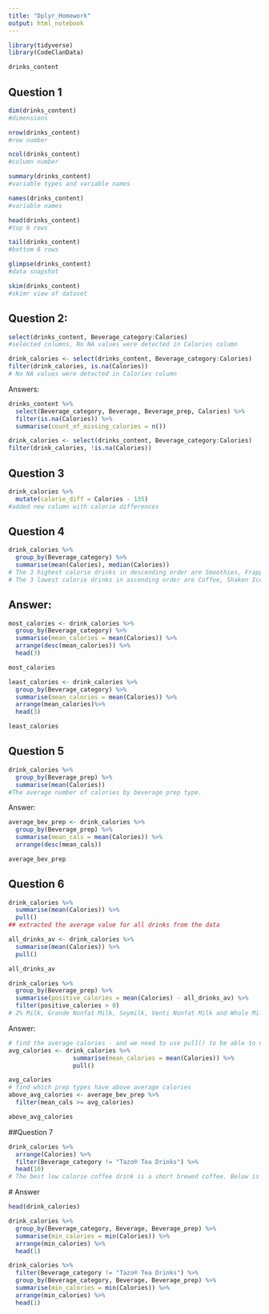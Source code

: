 ```yaml
---
title: "Dplyr_Homework"
output: html_notebook
---
```

```r
library(tidyverse)
library(CodeClanData)
```

```r

drinks_content

```

## Question 1

```r
dim(drinks_content)
#dimensions
```
```r
nrow(drinks_content)
#row number

```
```r
ncol(drinks_content)
#column number
```
```r
summary(drinks_content)
#variable types and variable names
```

```r
names(drinks_content)
#variable names
```

```r
head(drinks_content)
#top 6 rows

```


```r
tail(drinks_content)
#bottom 6 rows
```
```r
glimpse(drinks_content)
#data snapshot

```
```r
skim(drinks_content)
#skimr view of dataset
```


## Question 2:

```r
select(drinks_content, Beverage_category:Calories) 
#selected columns, No NA values were detected in Calories column

```

```r
drink_calories <- select(drinks_content, Beverage_category:Calories)
filter(drink_calories, is.na(Calories))
# No NA values were detected in Calories column

```

Answers:

```r
drinks_content %>%
  select(Beverage_category, Beverage, Beverage_prep, Calories) %>%
  filter(is.na(Calories)) %>%
  summarise(count_of_missing_calories = n())
```

```r
drink_calories <- select(drinks_content, Beverage_category:Calories)
filter(drink_calories, !is.na(Calories))
```

## Question 3

```r
drink_calories %>% 
  mutate(calorie_diff = Calories - 135)
#added new column with calorie differences
```


## Question 4
```r
drink_calories %>% 
  group_by(Beverage_category) %>% 
  summarise(mean(Calories), median(Calories))
# The 3 highest calorie drinks in descending order are Smoothies, Frappuccino® Blended Coffee and Signature Espresso Drinks.
# The 3 lowest calorie drinks in ascending order are Coffee, Shaken Iced Beverages and Classic Espresso Drinks.
```

## Answer:

```r
most_calories <- drink_calories %>%
  group_by(Beverage_category) %>%
  summarise(mean_calories = mean(Calories)) %>%
  arrange(desc(mean_calories)) %>%
  head(3)

most_calories
```

```r
least_calories <- drink_calories %>%
  group_by(Beverage_category) %>%
  summarise(mean_calories = mean(Calories)) %>%
  arrange(mean_calories)%>%
  head(3)

least_calories
```

## Question 5

```r
drink_calories %>% 
  group_by(Beverage_prep) %>% 
  summarise(mean(Calories))
#The average number of calories by beverage prep type.
```
Answer:

```r
average_bev_prep <- drink_calories %>%
  group_by(Beverage_prep) %>%
  summarise(mean_cals = mean(Calories)) %>%
  arrange(desc(mean_cals))

average_bev_prep
```

## Question 6

```r
drink_calories %>% 
  summarise(mean(Calories)) %>% 
  pull()
## extracted the average value for all drinks from the data 

```
```r
all_drinks_av <- drink_calories %>% 
  summarise(mean(Calories)) %>% 
  pull()

all_drinks_av
```
```r
drink_calories %>% 
  group_by(Beverage_prep) %>% 
  summarise(positive_calories = mean(Calories) - all_drinks_av) %>% 
  filter(positive_calories > 0)
# 2% Milk, Grande Nonfat Milk, Soymilk, Venti Nonfat Milk and Whole Milk contain more than the average calories of all drinks.
```

Answer:

```r

# find the average calories - and we need to use pull() to be able to use the number in calculations
avg_calories <- drink_calories %>%
                  summarise(mean_calories = mean(Calories)) %>%
                  pull()

avg_calories 
# find which prep types have above average calories
above_avg_calories <- average_bev_prep %>%
  filter(mean_cals >= avg_calories)

above_avg_calories
```

##Question 7

```r
drink_calories %>% 
  arrange(Calories) %>% 
  filter(Beverage_category != "Tazo® Tea Drinks") %>% 
  head(10)
# The best low calorie coffee drink is a short brewed coffee. Below is a table of the 10 lowest calorie drinks. 
```
 # Answer
 
```r
head(drink_calories)

drink_calories %>%
  group_by(Beverage_category, Beverage, Beverage_prep) %>%
  summarise(min_calories = min(Calories)) %>%
  arrange(min_calories) %>%
  head(1)

drink_calories %>%
  filter(Beverage_category != "Tazo® Tea Drinks") %>%
  group_by(Beverage_category, Beverage, Beverage_prep) %>%
  summarise(min_calories = min(Calories)) %>%
  arrange(min_calories) %>%
  head(1)
```
 




